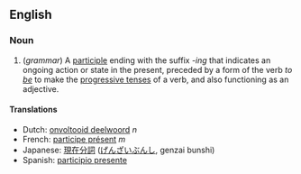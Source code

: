 ==English==
===Noun===
#(''grammar'') A [[participle]] ending with the suffix ''-ing'' that indicates an ongoing action or state in the present, preceded by a form of the verb ''to [[be]]'' to make the [[progressive tense]]s of a verb, and also functioning as an adjective.

====Translations====
*Dutch: [[onvoltooid deelwoord]] ''n''
*French: [[participe présent]] ''m''
*Japanese: [[現在分詞]] ([[げんざいぶんし]], genzai bunshi)
*Spanish: [[participio presente]]